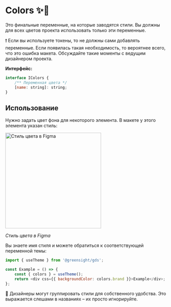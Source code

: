 
<Meta title="Dev / Colors" />

# Colors ✨🤖

Это финальные переменные, на которые заводятся стили. Вы должны для всех цветов проекта использовать только эти переменные.

❗️ Если вы используете токены, то не должны сами добавлять переменные. Если появилась такая необходимость, то вероятнее всего, что это ошибка макета. Обсуждайте такие моменты с ведущим дизайнером проекта.

**Интерфейс:**

```js
interface IColors {
    /** Переменная цвета */
    [name: string]: string;
}
```

## Использование

Нужно задать цвет фона для некоторого элемента. В макете у этого элемента указан стиль:

<img src="images/colors/style.png" alt="Стиль цвета в Figma" width="300" />

_Стиль цвета в Figma_

Вы знаете имя стиля и можете обратиться к соответствующей переменной темы:

```js
import { useTheme } from '@greensight/gds';

const Example = () => {
    const { colors } = useTheme();
    return <div css={{ backgroundColor: colors.brand }}>Example</div>;
};
```

💬 Дизайнеры могут группировать стили для собственного удобства. Это выражается слешами в названиях – их просто игнорируйте.
